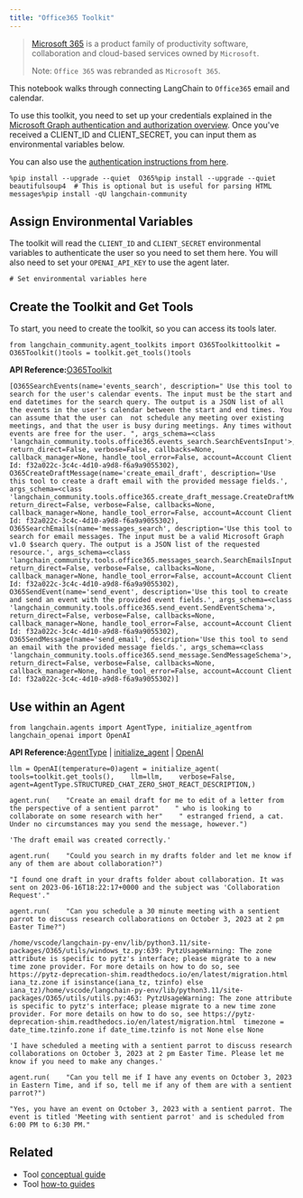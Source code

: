 ```yaml
---
title: "Office365 Toolkit"
---
```


> [Microsoft 365](https://www.office.com/) is a product family of productivity software, collaboration and cloud-based services owned by `Microsoft`.
>
> Note: `Office 365` was rebranded as `Microsoft 365`.

This notebook walks through connecting LangChain to `Office365` email and calendar.

To use this toolkit, you need to set up your credentials explained in the [Microsoft Graph authentication and authorization overview](https://learn.microsoft.com/en-us/graph/auth/). Once you've received a CLIENT\_ID and CLIENT\_SECRET, you can input them as environmental variables below.

You can also use the [authentication instructions from here](https://o365.github.io/python-o365/latest/getting_started.html#oauth-setup-pre-requisite).

```
%pip install --upgrade --quiet  O365%pip install --upgrade --quiet  beautifulsoup4  # This is optional but is useful for parsing HTML messages%pip install -qU langchain-community
```

## Assign Environmental Variables

The toolkit will read the `CLIENT_ID` and `CLIENT_SECRET` environmental variables to authenticate the user so you need to set them here. You will also need to set your `OPENAI_API_KEY` to use the agent later.

```
# Set environmental variables here
```

## Create the Toolkit and Get Tools

To start, you need to create the toolkit, so you can access its tools later.

```
from langchain_community.agent_toolkits import O365Toolkittoolkit = O365Toolkit()tools = toolkit.get_tools()tools
```

**API Reference:**[O365Toolkit](https://python.langchain.com/api_reference/community/agent_toolkits/langchain_community.agent_toolkits.office365.toolkit.O365Toolkit.html)

```
[O365SearchEvents(name='events_search', description=" Use this tool to search for the user's calendar events. The input must be the start and end datetimes for the search query. The output is a JSON list of all the events in the user's calendar between the start and end times. You can assume that the user can  not schedule any meeting over existing meetings, and that the user is busy during meetings. Any times without events are free for the user. ", args_schema=<class 'langchain_community.tools.office365.events_search.SearchEventsInput'>, return_direct=False, verbose=False, callbacks=None, callback_manager=None, handle_tool_error=False, account=Account Client Id: f32a022c-3c4c-4d10-a9d8-f6a9a9055302), O365CreateDraftMessage(name='create_email_draft', description='Use this tool to create a draft email with the provided message fields.', args_schema=<class 'langchain_community.tools.office365.create_draft_message.CreateDraftMessageSchema'>, return_direct=False, verbose=False, callbacks=None, callback_manager=None, handle_tool_error=False, account=Account Client Id: f32a022c-3c4c-4d10-a9d8-f6a9a9055302), O365SearchEmails(name='messages_search', description='Use this tool to search for email messages. The input must be a valid Microsoft Graph v1.0 $search query. The output is a JSON list of the requested resource.', args_schema=<class 'langchain_community.tools.office365.messages_search.SearchEmailsInput'>, return_direct=False, verbose=False, callbacks=None, callback_manager=None, handle_tool_error=False, account=Account Client Id: f32a022c-3c4c-4d10-a9d8-f6a9a9055302), O365SendEvent(name='send_event', description='Use this tool to create and send an event with the provided event fields.', args_schema=<class 'langchain_community.tools.office365.send_event.SendEventSchema'>, return_direct=False, verbose=False, callbacks=None, callback_manager=None, handle_tool_error=False, account=Account Client Id: f32a022c-3c4c-4d10-a9d8-f6a9a9055302), O365SendMessage(name='send_email', description='Use this tool to send an email with the provided message fields.', args_schema=<class 'langchain_community.tools.office365.send_message.SendMessageSchema'>, return_direct=False, verbose=False, callbacks=None, callback_manager=None, handle_tool_error=False, account=Account Client Id: f32a022c-3c4c-4d10-a9d8-f6a9a9055302)]
```

## Use within an Agent

```
from langchain.agents import AgentType, initialize_agentfrom langchain_openai import OpenAI
```

**API Reference:**[AgentType](https://python.langchain.com/api_reference/langchain/agents/langchain.agents.agent_types.AgentType.html) | [initialize\_agent](https://python.langchain.com/api_reference/langchain/agents/langchain.agents.initialize.initialize_agent.html) | [OpenAI](https://python.langchain.com/api_reference/openai/llms/langchain_openai.llms.base.OpenAI.html)

```
llm = OpenAI(temperature=0)agent = initialize_agent(    tools=toolkit.get_tools(),    llm=llm,    verbose=False,    agent=AgentType.STRUCTURED_CHAT_ZERO_SHOT_REACT_DESCRIPTION,)
```

```
agent.run(    "Create an email draft for me to edit of a letter from the perspective of a sentient parrot"    " who is looking to collaborate on some research with her"    " estranged friend, a cat. Under no circumstances may you send the message, however.")
```

```
'The draft email was created correctly.'
```

```
agent.run(    "Could you search in my drafts folder and let me know if any of them are about collaboration?")
```

```
"I found one draft in your drafts folder about collaboration. It was sent on 2023-06-16T18:22:17+0000 and the subject was 'Collaboration Request'."
```

```
agent.run(    "Can you schedule a 30 minute meeting with a sentient parrot to discuss research collaborations on October 3, 2023 at 2 pm Easter Time?")
```

```
/home/vscode/langchain-py-env/lib/python3.11/site-packages/O365/utils/windows_tz.py:639: PytzUsageWarning: The zone attribute is specific to pytz's interface; please migrate to a new time zone provider. For more details on how to do so, see https://pytz-deprecation-shim.readthedocs.io/en/latest/migration.html  iana_tz.zone if isinstance(iana_tz, tzinfo) else iana_tz)/home/vscode/langchain-py-env/lib/python3.11/site-packages/O365/utils/utils.py:463: PytzUsageWarning: The zone attribute is specific to pytz's interface; please migrate to a new time zone provider. For more details on how to do so, see https://pytz-deprecation-shim.readthedocs.io/en/latest/migration.html  timezone = date_time.tzinfo.zone if date_time.tzinfo is not None else None
```

```
'I have scheduled a meeting with a sentient parrot to discuss research collaborations on October 3, 2023 at 2 pm Easter Time. Please let me know if you need to make any changes.'
```

```
agent.run(    "Can you tell me if I have any events on October 3, 2023 in Eastern Time, and if so, tell me if any of them are with a sentient parrot?")
```

```
"Yes, you have an event on October 3, 2023 with a sentient parrot. The event is titled 'Meeting with sentient parrot' and is scheduled from 6:00 PM to 6:30 PM."
```

## Related

* Tool [conceptual guide](/oss/concepts/tools)
* Tool [how-to guides](/oss/how_to/#tools)
